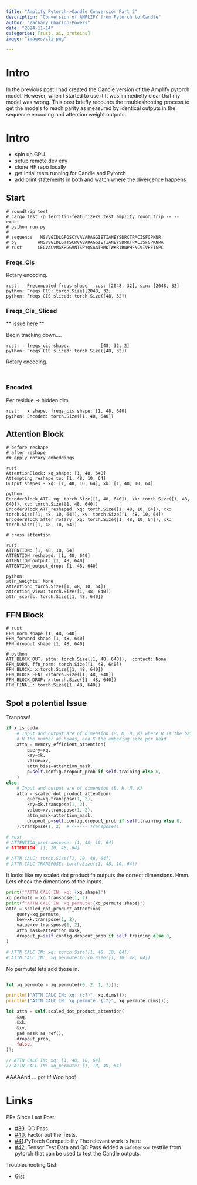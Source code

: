 ```yaml
---
title: "Amplify Pytorch->Candle Conversion Part 2"
description: "Conversion of AMPLIFY from Pytorch to Candle"
author: "Zachary Charlop-Powers"
date: "2024-11-14"
categories: [rust, ai, proteins]
image: "images/cli.png"

---
```



# Intro

In the previous post I had created the Candle version of the Amplify pytorch model. However, when
I started to use it It was immedietly clear that my model was wrong. This post briefly recounts
the troubleshooting process to get the models to reach parity as measured
by identical outputs in the sequence encoding and attention weight outputs.








# Intro

- spin up GPU
- setup remote dev env
- clone HF repo locally
- get intial tests running for Candle and Pytorch
- add print statements in both and watch where the divergence happens


## Start

```shell
# roundtrip test
# cargo test -p ferritin-featurizers test_amplify_round_trip -- --exact
# python run.py
#
# sequence   MSVVGIDLGFQSCYVAVARAGGIETIANEYSDRCTPACISFGPKNR
# py        AMSVVGIDLGTTSCRVAVARAGGIETIANEYSDRKTPACISFGPKNRA
# rust      CECVACVMGKRGGVNTSPYQSAATRMKTWKRIRNPHFNCVIVPFISPC
```

### Freqs_Cis

Rotary encoding.

```
rust:   Precomputed freqs shape - cos: [2048, 32], sin: [2048, 32]
python: Freqs CIS: torch.Size([2048, 32]
python: Freqs CIS sliced: torch.Size([48, 32])
```

### Freqs_Cis_ Sliced

** issue here **

Begin tracking down....

```
rust:   freqs_cis shape:            [48, 32, 2]
python: Freqs CIS sliced: torch.Size([48, 32])
```

Rotary encoding.

```python

```


```rust

```


### Encoded

Per residue -> hidden dim.

```
rust:   x shape, freqs_cis shape: [1, 48, 640]
python: Encoded: torch.Size([1, 48, 640])
```


## Attention Block


```
# before reshape
# after reshape
## apply rotary embeddings

rust:
AttentionBlock: xq_shape: [1, 48, 640]
Attempting reshape to: [1, 48, 10, 64]
Output shapes - xq: [1, 48, 10, 64], xk: [1, 48, 10, 64]

python:
EncoderBlock_ATT. xq: torch.Size([1, 48, 640]), xk: torch.Size([1, 48, 640]), xv: torch.Size([1, 48, 640])
EncoderBlock_ATT_reshaped. xq: torch.Size([1, 48, 10, 64]), xk: torch.Size([1, 48, 10, 64]), xv: torch.Size([1, 48, 10, 64])
EncoderBlock_after_rotary. xq: torch.Size([1, 48, 10, 64]), xk: torch.Size([1, 48, 10, 64])
```



```
# cross attention

rust:
ATTENTION: [1, 48, 10, 64]
ATTENTION_reshaped: [1, 48, 640]
ATTENTION_output: [1, 48, 640]
ATTENTION_output_drop: [1, 48, 640]

python:
attn_weights: None
attention: torch.Size([1, 48, 10, 64])
attention_view: torch.Size([1, 48, 640])
attn_scores: torch.Size([1, 48, 640])
```

## FFN Block

```
# rust
FFN_norm shape [1, 48, 640]
FFN_forward shape [1, 48, 640]
FFN_dropout shape [1, 48, 640]

# python
ATT_BLOCK_OUT. attn: torch.Size([1, 48, 640]),  contact: None
FFN_NORM. ffn_norm: torch.Size([1, 48, 640])
FFN_BLOCK: x:torch.Size([1, 48, 640])
FFN_BLOCK_FFN: x:torch.Size([1, 48, 640])
FFN_BLOCK_DROP: x:torch.Size([1, 48, 640])
FFN_FINAL.: torch.Size([1, 48, 640])
```


## Spot a potential Issue

Tranpose!

```python
if x.is_cuda:
    # Input and output are of dimension (B, M, H, K) where B is the batch size, M the sequence length,
    # H the number of heads, and K the embeding size per head
    attn = memory_efficient_attention(
        query=xq,
        key=xk,
        value=xv,
        attn_bias=attention_mask,
        p=self.config.dropout_prob if self.training else 0,
    )
else:
    # Input and output are of dimension (B, H, M, K)
    attn = scaled_dot_product_attention(
        query=xq.transpose(1, 2),
        key=xk.transpose(1, 2),
        value=xv.transpose(1, 2),
        attn_mask=attention_mask,
        dropout_p=self.config.dropout_prob if self.training else 0,
    ).transpose(1, 2)  # <----- Transpose!!

# rust
# ATTENTION_pretranspose: [1, 48, 10, 64]
# ATTENTION: [1, 10, 48, 64]

# ATTN CALC: torch.Size([1, 10, 48, 64])
# ATTN CALC TRANSPOSE: torch.Size([1, 48, 10, 64])
```

It looks like my scaled dot product fn outputs the correct dimensions. Hmm. Lets
check the dimentions of the inputs.



```python
print(f"ATTN CALC IN: xq: {xq.shape}")
xq_permute = xq.transpose(1, 2)
print(f"ATTN CALC IN: xq_permute:{xq_permute.shape}")
attn = scaled_dot_product_attention(
    query=xq_permute,
    key=xk.transpose(1, 2),
    value=xv.transpose(1, 2),
    attn_mask=attention_mask,
    dropout_p=self.config.dropout_prob if self.training else 0,
)

# ATTN CALC IN: xq: torch.Size([1, 48, 10, 64])
# ATTN CALC IN:  xq_permute:torch.Size([1, 10, 48, 64])
```

No permute! lets add those in.

```rust

let xq_permute = xq.permute((0, 2, 1, 3))?;

println!("ATTN CALC IN: xq: {:?}", xq.dims());
println!("ATTN CALC IN: xq_permute: {:?}", xq_permute.dims());

let attn = self.scaled_dot_product_attention(
    &xq,
    &xk,
    &xv,
    pad_mask.as_ref(),
    dropout_prob,
    false,
)?;

// ATTN CALC IN: xq: [1, 48, 10, 64]
// ATTN CALC IN: xq_permute: [1, 10, 48, 64]

```


AAAAAnd ... got it! Woo hoo!




# Links

PRs Since Last Post:

- [#39](https://github.com/zachcp/ferritin/pull/39/files). QC Pass.
- [#40](https://github.com/zachcp/ferritin/pull/40/files). Factor out the Tests.
- [#41](https://github.com/zachcp/ferritin/pull/41/files).PyTorch Compatibility  The relevant work is here
- [#42](https://github.com/zachcp/ferritin/pull/42/files). Tensor Test Data and QC Pass  Added a `safetensor` testfile from pytorch that can be used to test the Candle outputs.

Troubleshooting Gist:

- [Gist](https://gist.github.com/zachcp/c731fdf837465aa5a44e6ecaed8e99fa)



[AmplifyGH]: https://github.com/chandar-lab/AMPLIFY/blob/rc-0.1/src/amplify/model/amplify.py
[AmplifyHF]: https://huggingface.co/chandar-lab/AMPLIFY_120M
